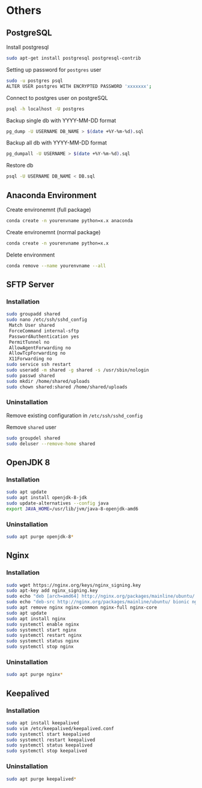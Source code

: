 # Others

## PostgreSQL

Install postgresql

```bash
sudo apt-get install postgresql postgresql-contrib
```

Setting up password for `postgres` user

```bash
sudo -u postgres psql
ALTER USER postgres WITH ENCRYPTED PASSWORD 'xxxxxxx';
```

Connect to postgres user on postgreSQL

```bash
psql -h localhost -U postgres
```

Backup single db with YYYY-MM-DD format

```bash
pg_dump -U USERNAME DB_NAME > $(date +%Y-%m-%d).sql
```

Backup all db with YYYY-MM-DD format

```bash
pg_dumpall -U USERNAME > $(date +%Y-%m-%d).sql
```

Restore db

```bash
psql -U USERNAME DB_NAME < DB.sql
```

## Anaconda Environment

Create environemnt (full package)

```bash
conda create -n yourenvname python=x.x anaconda
```

Create environemnt (normal package)

```bash
conda create -n yourenvname python=x.x
```

Delete environment

```bash
conda remove --name yourenvname --all
```

## SFTP Server

### Installation

```bash
sudo groupadd shared
sudo nano /etc/ssh/sshd_config
 Match User shared
 ForceCommand internal-sftp
 PasswordAuthentication yes
 PermitTunnel no
 AllowAgentForwarding no
 AllowTcpForwarding no
 X11Forwarding no
sudo service ssh restart
sudo useradd -m shared -g shared -s /usr/sbin/nologin
sudo passwd shared
sudo mkdir /home/shared/uploads
sudo chown shared:shared /home/shared/uploads
```

### Uninstallation

Remove existing configuration in `/etc/ssh/sshd_config`

Remove `shared` user

```bash
sudo groupdel shared
sudo deluser --remove-home shared
```

## OpenJDK 8

### Installation

```bash
sudo apt update
sudo apt install openjdk-8-jdk
sudo update-alternatives --config java
export JAVA_HOME=/usr/lib/jvm/java-8-openjdk-amd6
```

### Uninstallation

```bash
sudo apt purge openjdk-8*
```

## Nginx

### Installation

```bash
sudo wget https://nginx.org/keys/nginx_signing.key
sudo apt-key add nginx_signing.key
sudo echo "deb [arch=amd64] http://nginx.org/packages/mainline/ubuntu/ bionic nginx" | sudo tee -a /etc/apt/sources.list.d/nginx.list
sudo echo "deb-src http://nginx.org/packages/mainline/ubuntu/ bionic nginx" | sudo tee -a /etc/apt/sources.list.d/nginx.list
sudo apt remove nginx nginx-common nginx-full nginx-core
sudo apt update
sudo apt install nginx
sudo systemctl enable nginx
sudo systemctl start nginx
sudo systemctl restart nginx
sudo systemctl status nginx
sudo systemctl stop nginx
```

### Uninstallation

```bash
sudo apt purge nginx*
```

## Keepalived

### Installation

```bash
sudo apt install keepalived
sudo vim /etc/keepalived/keepalived.conf
sudo systemctl start keepalived
sudo systemctl restart keepalived
sudo systemctl status keepalived
sudo systemctl stop keepalived
```

### Uninstallation

```bash
sudo apt purge keepalived*
```
